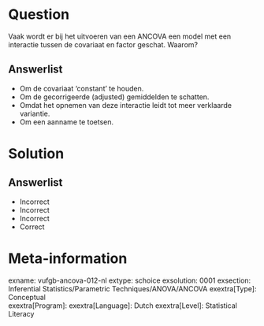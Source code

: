 Question
========

Vaak wordt er bij het uitvoeren van een ANCOVA een model met een interactie tussen de covariaat en factor geschat. Waarom?
  
Answerlist
----------
* Om de covariaat ‘constant’ te houden.
* Om de gecorrigeerde (adjusted) gemiddelden te schatten.
* Omdat het opnemen van deze interactie leidt tot meer verklaarde variantie.
* Om een aanname te toetsen.

Solution
========

Answerlist
----------
* Incorrect
* Incorrect
* Incorrect
* Correct

Meta-information
================
exname: vufgb-ancova-012-nl
extype: schoice
exsolution: 0001
exsection: Inferential Statistics/Parametric Techniques/ANOVA/ANCOVA
exextra[Type]: Conceptual   
exextra[Program]: 
exextra[Language]: Dutch
exextra[Level]: Statistical Literacy